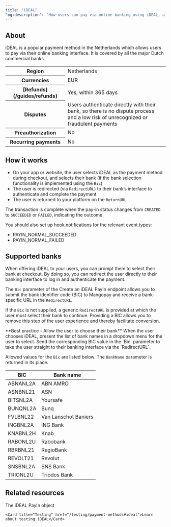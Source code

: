 ```yaml
---
title: "iDEAL"
"og:description": "How users can pay via online banking using iDEAL, a popular payment method in the Netherlands."
---
```


## About

iDEAL is a popular payment method in the Netherlands which allows users to pay via their online banking interface. It is covered by all the major Dutch commercial banks.

<table>
    <tbody>
        <tr>
            <th class="header">Region</th>
            <td class="table-content">
                Netherlands
            </td>
            </tr>
        <tr>
            <th class="header">Currencies</th>
            <td class="table-content">
                EUR
            </td>
            </tr>
        <tr>
            <th class="header">[Refunds](/guides/refunds)</th>
            <td class="table-content">
                Yes, within 365 days
            </td>
            </tr>
        <tr>
            <th class="header">Disputes</th>
            <td class="table-content">
                Users authenticate directly with their bank, so there is no dispute process and a low risk of unrecognized or fraudulent payments
            </td>
            </tr>
        <tr>
            <th class="header">Preauthorization</th>
            <td class="table-content">
                No
            </td>
            </tr>
        <tr>
            <th class="header">Recurring&nbsp;payments</th>
            <td class="table-content">
                No
            </td>
            </tr>
    </tbody>
</table>

## How it works

- On your app or website, the user selects iDEAL as the payment method during checkout, and selects their bank (if the bank selection functionality is implemented using the `Bic`)  
- The user is redirected (via `RedirectURL`) to their bank’s interface to authenticate and complete the payment  
- The user is returned to your platform on the `ReturnURL`

The transaction is complete when the pay-in status changes from `CREATED` to `SUCCEEDED` or `FAILED`, indicating the outcome.

You should also set up [hook notifications](/webhooks) for the relevant [event types](/webhooks/event-types):
-   PAYIN_NORMAL_SUCCEEDED
-   PAYIN_NORMAL_FAILED

## Supported banks

When offering iDEAL to your users, you can prompt them to select their bank at checkout. By doing so, you can redirect the user directly to their banking interface to log in and authenticate the payment.

The `Bic` parameter of the Create an iDEAL PayIn endpoint allows you to submit the bank identifier code (BIC) to Mangopay and receive a bank-specific URL in the `RedirectURL`.

If the `Bic` is not supplied, a generic `RedirectURL` is provided at which the user must select their bank to continue. Providing a BIC allows you to remove this step of the user experience and thereby facilitate conversion.

<Note>
    **Best practice - Allow the user to choose their bank** When the user
    chooses iDEAL, present the list of bank names in a dropdown menu for the
    user to select. Send the corresponding BIC value in the `Bic` parameter to
    take the user straight to their banking interface via the `RedirectURL`.
</Note>

Allowed values for the `Bic` are listed below. The `BankName` parameter is returned in its place.

<table>
    <thead>
        <tr>
            <th class="header">BIC</th>
            <th class="header">Bank name</th>
        </tr>
    </thead>
    <tbody>
        <tr>
            <td class="table-content">ABNANL2A</td>
            <td class="table-content">ABN AMRO</td>
        </tr>
        <tr>
            <td class="table-content">ASNBNL21</td>
            <td class="table-content">ASN</td>
        </tr>
        <tr>
            <td class="table-content">BITSNL2A</td>
            <td class="table-content">Yoursafe</td>
        </tr>
        <tr>
            <td class="table-content">BUNQNL2A</td>
            <td class="table-content">Bunq</td>
        </tr>
        <tr>
            <td class="table-content">FVLBNL22</td>
            <td class="table-content">Van Lanschot Baniers</td>
        </tr>
        <tr>
            <td class="table-content">INGBNL2A</td>
            <td class="table-content">ING Bank</td>
        </tr>
        <tr>
            <td class="table-content">KNABNL2H</td>
            <td class="table-content">Knab</td>
        </tr>
        <tr>
            <td class="table-content">RABONL2U</td>
            <td class="table-content">Rabobank</td>
        </tr>
        <tr>
            <td class="table-content">RBRBNL21</td>
            <td class="table-content">RegioBank</td>
        </tr>
        <tr>
            <td class="table-content">REVOLT21</td>
            <td class="table-content">Revolut</td>
        </tr>
        <tr>
            <td class="table-content">SNSBNL2A</td>
            <td class="table-content">SNS Bank</td>
        </tr>
        <tr>
            <td class="table-content">TRIONL2U</td>
            <td class="table-content">Triodos Bank</td>
        </tr>
    </tbody>
</table>


## Related resources

<CardGroup col={2}> 
    <Card title="Endpoint" href="/api-reference/ideal/ideal-payin-object">The iDEAL PayIn object</Card>  

    <Card title="Testing" href="/testing/payment-methods#ideal">Learn about testing iDEAL</Card>
</CardGroup>
